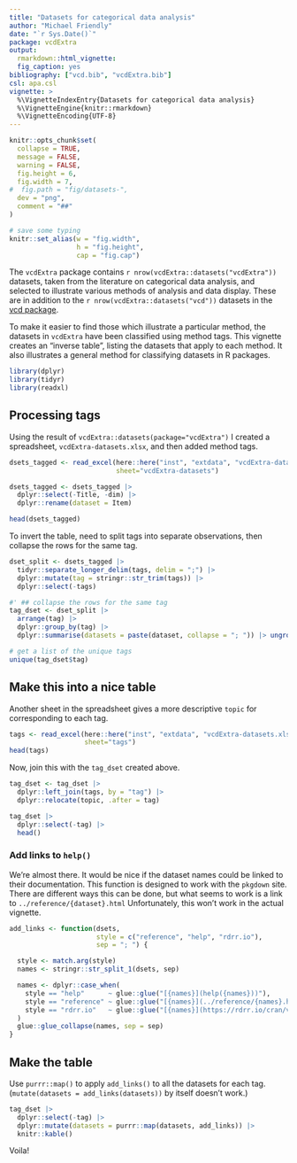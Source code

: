 ---
title: "Datasets for categorical data analysis"
author: "Michael Friendly"
date: "`r Sys.Date()`"
package: vcdExtra
output: 
  rmarkdown::html_vignette:
  fig_caption: yes
bibliography: ["vcd.bib", "vcdExtra.bib"]
csl: apa.csl
vignette: >
  %\VignetteIndexEntry{Datasets for categorical data analysis}
  %\VignetteEngine{knitr::rmarkdown}
  %\VignetteEncoding{UTF-8}
---

```{r setup, include = FALSE}
knitr::opts_chunk$set(
  collapse = TRUE,
  message = FALSE,
  warning = FALSE,
  fig.height = 6,
  fig.width = 7,
#  fig.path = "fig/datasets-",
  dev = "png",
  comment = "##"
)

# save some typing
knitr::set_alias(w = "fig.width",
                 h = "fig.height",
                 cap = "fig.cap")
```

The `vcdExtra` package contains `r nrow(vcdExtra::datasets("vcdExtra"))` datasets, taken
from the literature on categorical data analysis, and selected to illustrate various
methods of analysis and data display. These are in addition to the 
`r nrow(vcdExtra::datasets("vcd"))` datasets in the [vcd package](https://cran.r-project.org/package=vcd).

To make it easier to find those which illustrate a particular method, the datasets in `vcdExtra` have been classified
using method tags. This vignette creates an "inverse table", listing the datasets that apply to each method.
It also illustrates a general method for classifying datasets in R packages.

```{r load}
library(dplyr)
library(tidyr)
library(readxl)
```

## Processing tags

Using the result of `vcdExtra::datasets(package="vcdExtra")` I created a spreadsheet, `vcdExtra-datasets.xlsx`,
and then added method tags.
```{r read-datasets}
dsets_tagged <- read_excel(here::here("inst", "extdata", "vcdExtra-datasets.xlsx"), 
                           sheet="vcdExtra-datasets")

dsets_tagged <- dsets_tagged |>
  dplyr::select(-Title, -dim) |>
  dplyr::rename(dataset = Item)

head(dsets_tagged)
```


To invert the table, need to split tags into separate observations, then collapse the rows for the same tag.

```{r split-tags}
dset_split <- dsets_tagged |>
  tidyr::separate_longer_delim(tags, delim = ";") |>
  dplyr::mutate(tag = stringr::str_trim(tags)) |>
  dplyr::select(-tags)

#' ## collapse the rows for the same tag
tag_dset <- dset_split |>
  arrange(tag) |>
  dplyr::group_by(tag) |>
  dplyr::summarise(datasets = paste(dataset, collapse = "; ")) |> ungroup()

# get a list of the unique tags
unique(tag_dset$tag)
```

## Make this into a nice table

Another sheet in the spreadsheet gives a more descriptive `topic` for corresponding to each tag.

```{r read-tags}
tags <- read_excel(here::here("inst", "extdata", "vcdExtra-datasets.xlsx"), 
                   sheet="tags")
head(tags)
```

Now, join this with the `tag_dset` created above.

```{r join-tags}
tag_dset <- tag_dset |>
  dplyr::left_join(tags, by = "tag") |>
  dplyr::relocate(topic, .after = tag)

tag_dset |>
  dplyr::select(-tag) |>
  head()
```

### Add links to `help()`

We're almost there. It would be nice if the dataset names could be linked to their documentation.
This function is designed to work with the `pkgdown` site. There are different ways this can be
done, but what seems to work is a link to `../reference/{dataset}.html`
Unfortunately, this won't work in the actual vignette.

```{r add-links}
add_links <- function(dsets, 
                      style = c("reference", "help", "rdrr.io"),
                      sep = "; ") {

  style <- match.arg(style)
  names <- stringr::str_split_1(dsets, sep)

  names <- dplyr::case_when(
    style == "help"      ~ glue::glue("[{names}](help({names}))"),
    style == "reference" ~ glue::glue("[{names}](../reference/{names}.html)"),
    style == "rdrr.io"   ~ glue::glue("[{names}](https://rdrr.io/cran/vcdExtra/man/{names}.html)")
  )  
  glue::glue_collapse(names, sep = sep)
}

```

## Make the table {#table}

Use `purrr::map()` to apply `add_links()` to all the datasets for each tag.
(`mutate(datasets = add_links(datasets))` by itself doesn't work.)

```{r kable}
tag_dset |>
  dplyr::select(-tag) |>
  dplyr::mutate(datasets = purrr::map(datasets, add_links)) |>
  knitr::kable()
```

Voila!

